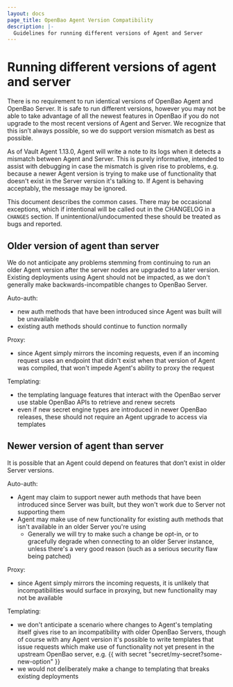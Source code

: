 ```yaml
---
layout: docs
page_title: OpenBao Agent Version Compatibility
description: |-
  Guidelines for running different versions of Agent and Server
---
```


# Running different versions of agent and server

There is no requirement to run identical versions of OpenBao Agent and OpenBao Server.
It is safe to run different versions, however you may not be able to take advantage of all the newest features in OpenBao if you do not upgrade to the most recent versions of Agent and Server. We recognize that this isn’t always possible, so we do support version mismatch as best as possible.

As of Vault Agent 1.13.0, Agent will write a note to its logs when it detects a mismatch between Agent and Server.  This is purely informative, intended to assist with debugging in case the mismatch is given rise to problems, e.g. because a newer Agent version is trying to make use of functionality that doesn't exist in the Server version it's talking to.  If Agent is behaving acceptably, the message may be ignored.

This document describes the common cases.  There may be occasional exceptions, which if intentional will be called out in the CHANGELOG in a `CHANGES` section.  If unintentional/undocumented these should be treated as bugs and reported.

## Older version of agent than server

We do not anticipate any problems stemming from continuing to run an older Agent version after the server nodes are upgraded to a later version.  Existing deployments using Agent should not be impacted, as we don't generally make backwards-incompatible changes to OpenBao Server.

Auto-auth:
- new auth methods that have been introduced since Agent was built will be unavailable
- existing auth methods should continue to function normally

Proxy:
- since Agent simply mirrors the incoming requests, even if an incoming request uses an endpoint that didn't exist when that version of Agent was compiled, that won't impede Agent's ability to proxy the request

Templating:
- the templating language features that interact with the OpenBao server use stable OpenBao APIs to retrieve and renew secrets
- even if new secret engine types are introduced in newer OpenBao releases, these should not require an Agent upgrade to access via templates

## Newer version of agent than server

It is possible that an Agent could depend on features that don’t exist in older Server versions.

Auto-auth:
- Agent may claim to support newer auth methods that have been introduced since Server was built, but they won't work due to Server not supporting them
- Agent may make use of new functionality for existing auth methods that isn't available in an older Server you're using
  - Generally we will try to make such a change be opt-in, or to gracefully degrade when connecting to an older Server instance, unless there's a very good reason (such as a serious security flaw being patched)

Proxy:
- since Agent simply mirrors the incoming requests, it is unlikely that incompatibilities would surface in proxying, but new functionality may not be available

Templating:
- we don't anticipate a scenario where changes to Agent's templating itself gives rise to an incompatibility with older OpenBao Servers, though of course with any Agent version it's possible to write templates that issue requests which make use of functionality not yet present in the upstream OpenBao server, e.g. {{ with secret "secret/my-secret?some-new-option" }}
- we would not deliberately make a change to templating that breaks existing deployments
